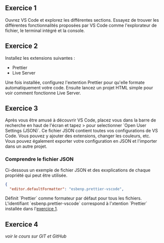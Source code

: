 <h2 id="exercice-1">Exercice 1</h2>

<p>
  Ouvrez VS Code et explorez les différentes sections. Essayez de trouver les
  différentes fonctionnalités proposées par VS Code comme l'explorateur de
  fichier, le terminal intégré et la console.
</p>

<h2>Exercice 2</h2>

<p>Installez les extensions suivantes :</p>
<ul>
  <li>Prettier</li>
  <li>Live Server</li>
</ul>
<p>
  Une fois installée, configurez l'extention Prettier pour qu'elle formate
  automatiquement votre code. Ensuite lancez un projet HTML simple pour voir
  comment fonctionne Live Server.
</p>

<h2>Exercice 3</h2>
<p>
  Après vous être amusé à découvrir VS Code, placez vous dans la barre de
  recherche en haut de l'écran et tapez > pour selectionner `Open User Settings
  (JSON)`. Ce fichier JSON contient toutes vos configurations de VS Code. Vous
  pouvez y ajouter des extensions, changer les couleurs, etc. Vous pouvez
  également exporter votre configuration en JSON et l'importer dans un autre
  projet.
</p>

<h3>Comprendre le fichier JSON</h3>
<p>
  Ci-dessous un exemple de fichier JSON et des exxplications de chaque propriété
  qui peut être utilisée.
</p>

```json
{
  "editor.defaultFormatter": "esbenp.prettier-vscode",
```

<p>
  Définit `Prettier` comme formateur par défaut pour tous les fichiers.
  L'identifiant `esbenp.prettier-vscode` correspond à l'xtention `Prettier`
  installée dans l'<a href="#exercice-1">exercice 1</a>.
</p>

<h2>Exercice 4</h2>
<p>
  <em>voir le cours sur GIT et GitHub</em>
</p>
<p></p>
